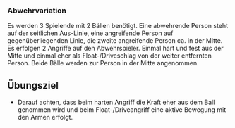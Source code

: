 ### Abwehrvariation

Es werden 3 Spielende mit 2 Bällen benötigt. Eine abwehrende Person steht auf der seitlichen Aus-Linie, eine angreifende Person auf gegenüberliegenden Linie, die zweite angreifende Person ca. in der Mitte. Es erfolgen 2 Angriffe auf den Abwehrspieler. Einmal hart und fest aus der Mitte und einmal eher als Float-/Driveschlag von der weiter entfernten Person. Beide Bälle werden zur Person in der Mitte angenommen.

:::{.callout-important}
## Übungsziel

- Darauf achten, dass beim harten Angriff die Kraft eher aus dem Ball genommen wird und beim Float-/Driveangriff eine aktive Bewegung mit den Armen erfolgt.
:::
